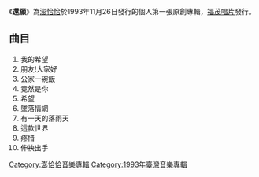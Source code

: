 {{Unreferenced|time=2019-02-25T10:14:42+00:00}}
{{Infobox Album
| Name = 還願
| Type = 專輯
| Artist = [[澎恰恰|澎恰恰]]
| Cover =  
| Released = 1993年11月26日
| Genre = [[台語流行音樂|台語流行音樂]]
| Label = [[福茂唱片|福茂唱片]]
| This album = '''還願'''<br />(1993)
| Next album = [[變調戀歌|變調戀歌]]<br />(1995)
}}

《'''還願'''》為[[澎恰恰|澎恰恰]]於1993年11月26日發行的個人第一張原創專輯，[[福茂唱片|福茂唱片]]發行。

== 曲目 ==
#我的希望
#朋友!大家好
#公家一碗飯 
#竟然是你 
#希望 
#墜落情網 
#有一天的落雨天
#這款世界 
#疼惜 
#伸袂出手

[[Category:澎恰恰音樂專輯|Category:澎恰恰音樂專輯]]
[[Category:1993年臺灣音樂專輯|Category:1993年臺灣音樂專輯]]